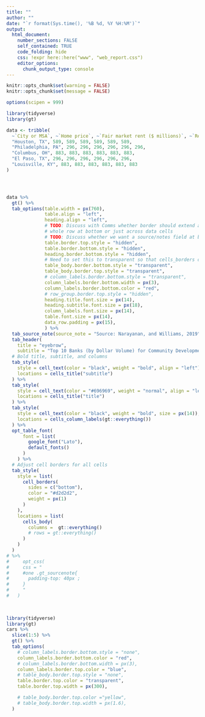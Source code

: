 ```yaml
---
title: ""
author: ""
date: "`r format(Sys.time(), '%B %d, %Y %H:%M')`"
output:
  html_document:
    number_sections: FALSE
    self_contained: TRUE
    code_folding: hide
    css: !expr here::here("www", "web_report.css")
    editor_options:
      chunk_output_type: console
---
```


<style>
@import url('https://fonts.googleapis.com/css?family=Lato&display=swap');
</style>

<link rel="stylesheet" href="//fonts.googleapis.com/css?family=Lato" />



```r
knitr::opts_chunk$set(warning = FALSE)
knitr::opts_chunk$set(message = FALSE)
```

```r
options(scipen = 999)


```

```r
library(tidyverse)
library(gt)

data <- tribble(
  ~`City or MSA`, ~`Home price`, ~`Fair market rent ($ millions)`, ~`Rent`, ~`First month principal`, ~`Rent vouchers`, ~`Homeownership vouchers`,
  "Houston, TX", 589, 589, 589, 589, 589, 589,
  "Philadelphia, PA", 296, 296, 296, 296, 296, 296,
  "Columbus, OH", 883, 883, 883, 883, 883, 883,
  "El Paso, TX", 296, 296, 296, 296, 296, 296,
  "Louisville, KY", 883, 883, 883, 883, 883, 883
)




data %>% 
  gt() %>% 
  tab_options(table.width = px(760),
              table.align = "left", 
              heading.align = "left",
              # TODO: Discuss with Comms whether border should extend across 
              # whole row at bottom or just across data cells
              # TODO: Discuss whether we want a source/notes field at bottom of tables
              table.border.top.style = "hidden",
              table.border.bottom.style = "hidden",
              heading.border.bottom.style = "hidden",
              # Need to set this to transparent so that cells_borders of the cells can display properly and 
              table_body.border.bottom.style = "transparent",
              table_body.border.top.style = "transparent",
              # column_labels.border.bottom.style = "transparent",
              column_labels.border.bottom.width = px(3),
              column_labels.border.bottom.color = "red",
              # row_group.border.top.style = "hidden",
              heading.title.font.size = px(14),
              heading.subtitle.font.size = px(18),
              column_labels.font.size = px(14),
              table.font.size = px(14),
              data_row.padding = px(15),
              ) %>% 
  tab_source_note(source_note = "Source: Narayanan, and Williams, 2019") %>% 
  tab_header(
    title = "eyebrow",
    subtitle = "Top 10 Banks (by Dollar Volume) for Community Development Lending") %>% 
  # Bold title, subtitle, and columns
  tab_style(
    style = cell_text(color = "black", weight = "bold", align = "left"),
    locations = cells_title("subtitle")
  ) %>% 
  tab_style(
    style = cell_text(color = "#696969", weight = "normal", align = "left", transform = "uppercase"),
    locations = cells_title("title")
  ) %>% 
  tab_style(
    style = cell_text(color = "black", weight = "bold", size = px(14)),
    locations = cells_column_labels(gt::everything())
  ) %>% 
  opt_table_font(
      font = list(
        google_font("Lato"),
        default_fonts()
      )
    ) %>% 
  # Adjust cell borders for all cells
  tab_style(
    style = list(
      cell_borders(
        sides = c("bottom"),
        color = "#d2d2d2",
        weight = px(1)
      )
    ),
    locations = list(
      cells_body(
        columns =  gt::everything()
        # rows = gt::everything()
      )
    )
  ) 
# %>%
#     opt_css(
#     css = "
#     #one .gt_sourcenote{
#       padding-top: 40px ;
#     }
#     "
#   )
  
  
```


```r

library(tidyverse)
library(gt)
cars %>% 
  slice(1:5) %>% 
  gt() %>% 
  tab_options(
    # column_labels.border.bottom.style = "none",
    column_labels.border.bottom.color = "red",
    # column_labels.border.bottom.width = px(3),
    column_labels.border.top.color = "blue",
    # table_body.border.top.style = "none",
    table.border.top.color = "transparent",
    table.border.top.width = px(300),

    # table_body.border.top.color ="yellow",
    # table_body.border.top.width = px(1.6),
  ) 


```

